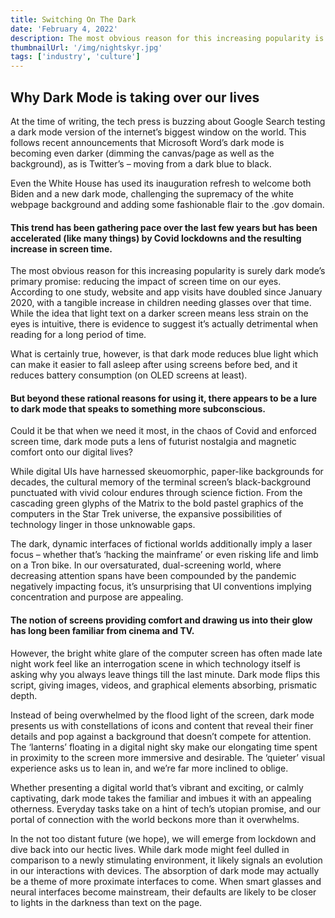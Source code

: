 ```yaml
---
title: Switching On The Dark
date: 'February 4, 2022'
description: The most obvious reason for this increasing popularity is surely dark mode’s primary promise...
thumbnailUrl: '/img/nightskyr.jpg'
tags: ['industry', 'culture']
---
```


<h2>Why Dark Mode is taking over our lives</h2>

At the time of writing, the tech press is buzzing about Google Search testing a dark mode version of the internet’s biggest window on the world. This follows recent announcements that Microsoft Word’s dark mode is becoming even darker (dimming the canvas/page as well as the background), as is Twitter’s – moving from a dark blue to black.

Even the White House has used its inauguration refresh to welcome both Biden and a new dark mode, challenging the supremacy of the white webpage background and adding some fashionable flair to the .gov domain.

#### This trend has been gathering pace over the last few years but has been accelerated (like many things) by Covid lockdowns and the resulting increase in screen time.

The most obvious reason for this increasing popularity is surely dark mode’s primary promise: reducing the impact of screen time on our eyes. According to one study, website and app visits have doubled since January 2020, with a tangible increase in children needing glasses over that time. While the idea that light text on a darker screen means less strain on the eyes is intuitive, there is evidence to suggest it’s actually detrimental when reading for a long period of time.

What is certainly true, however, is that dark mode reduces blue light which can make it easier to fall asleep after using screens before bed, and it reduces battery consumption (on OLED screens at least).

#### But beyond these rational reasons for using it, there appears to be a lure to dark mode that speaks to something more subconscious.

Could it be that when we need it most, in the chaos of Covid and enforced screen time, dark mode puts a lens of futurist nostalgia and magnetic comfort onto our digital lives?

While digital UIs have harnessed skeuomorphic, paper-like backgrounds for decades, the cultural memory of the terminal screen’s black-background punctuated with vivid colour endures through science fiction. From the cascading green glyphs of the Matrix to the bold pastel graphics of the computers in the Star Trek universe, the expansive possibilities of technology linger in those unknowable gaps.

The dark, dynamic interfaces of fictional worlds additionally imply a laser focus – whether that’s ‘hacking the mainframe’ or even risking life and limb on a Tron bike. In our oversaturated, dual-screening world, where decreasing attention spans have been compounded by the pandemic negatively impacting focus, it’s unsurprising that UI conventions implying concentration and purpose are appealing.

#### The notion of screens providing comfort and drawing us into their glow has long been familiar from cinema and TV.

However, the bright white glare of the computer screen has often made late night work feel like an interrogation scene in which technology itself is asking why you always leave things till the last minute. Dark mode flips this script, giving images, videos, and graphical elements absorbing, prismatic depth.

Instead of being overwhelmed by the flood light of the screen, dark mode presents us with constellations of icons and content that reveal their finer details and pop against a background that doesn’t compete for attention. The ‘lanterns’ floating in a digital night sky make our elongating time spent in proximity to the screen more immersive and desirable. The ‘quieter’ visual experience asks us to lean in, and we’re far more inclined to oblige.

Whether presenting a digital world that’s vibrant and exciting, or calmly captivating, dark mode takes the familiar and imbues it with an appealing otherness. Everyday tasks take on a hint of tech’s utopian promise, and our portal of connection with the world beckons more than it overwhelms.

In the not too distant future (we hope), we will emerge from lockdown and dive back into our hectic lives. While dark mode might feel dulled in comparison to a newly stimulating environment, it likely signals an evolution in our interactions with devices. The absorption of dark mode may actually be a theme of more proximate interfaces to come. When smart glasses and neural interfaces become mainstream, their defaults are likely to be closer to lights in the darkness than text on the page.
